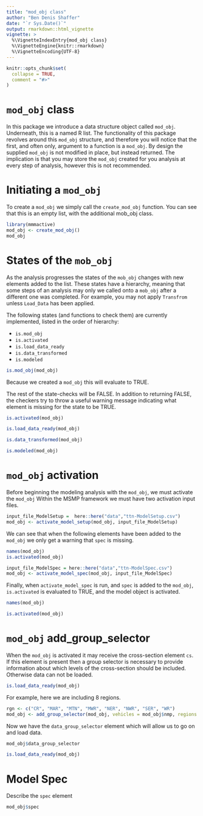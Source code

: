 ```yaml
---
title: "mod_obj class"
author: "Ben Denis Shaffer"
date: "`r Sys.Date()`"
output: rmarkdown::html_vignette
vignette: >
  %\VignetteIndexEntry{mod_obj class}
  %\VignetteEngine{knitr::rmarkdown}
  %\VignetteEncoding{UTF-8}
---
```


```r
knitr::opts_chunk$set(
  collapse = TRUE,
  comment = "#>"
)
```


# `mod_obj` class

In this package we introduce a data structure object called `mod_obj`. Underneath, this is a named R list. The functionality of this package revolves around this `mod_obj` structure, and therefore you will notice that the first, and often only, argument to a function is a `mod_obj`. By design the supplied `mod_obj` is not modified in place, but instead returned. The implication is that you may store the `mod_obj` created for you analysis at every step of analysis, however this is not recommended.


# Initiating a `mod_obj`

To create a `mod_obj` we simply call the `create_mod_obj` function. You can see that this is an empty list, with the additional mob_obj class.
```r
library(mmmactive)
mod_obj <- create_mod_obj()
mod_obj
```


# States of the `mob_obj`

As the analysis progresses the states of the `mob_obj` changes with new elements added to the list. These states have a hierarchy, meaning that some steps of an analysis may only we called onto a `mob_obj` after a different one was completed. For example, you may not apply `Transfrom` unless `Load_Data` has been applied.

The following states (and functions to check them) are currently implemented, listed in the order of hierarchy:

* `is.mod_obj`
* `is.activated`
* `is.load_data_ready`
* `is.data_transformed`
* `is.modeled`

```r
is.mod_obj(mod_obj)
```

Because we created a `mod_obj` this will evaluate to TRUE.

The rest of the state-checks will be FALSE. In addition to returning FALSE, the checkers try to throw a useful warning message indicating what element is missing for the state to be TRUE.

```r
is.activated(mod_obj)
```


```r
is.load_data_ready(mod_obj)
```

```r
is.data_transformed(mod_obj)
```

```r
is.modeled(mod_obj)
```


# `mod_obj` activation

Before beginning the modeling analysis with the `mod_obj`, we must activate the `mod_obj`
Within the MSMP framework we must have two activation input files. 


```r
input_file_ModelSetup =  here::here("data","ttn-ModelSetup.csv")
mod_obj <- activate_model_setup(mod_obj, input_file_ModelSetup)
```

We can see that when the following elements have been added to the `mod_obj` we only get a warning that `spec` is missing.

```r
names(mod_obj)
is.activated(mod_obj)
```


```r
input_file_ModelSpec = here::here("data","ttn-ModelSpec.csv")
mod_obj <- activate_model_spec(mod_obj, input_file_ModelSpec)
```

Finally, when `activate_model_spec` is run, and `spec` is added to the `mod_obj`, `is.activated` is evaluated to TRUE, and the model object is activated. 

```r
names(mod_obj)
```

```r
is.activated(mod_obj)
```


# `mod_obj` add_group_selector

When the `mod_obj` is activated it may receive the cross-section element `cs`. If this element is present then a group selector is necessary to provide information about which levels of the cross-section should be included. Otherwise data can not be loaded.

```r
is.load_data_ready(mod_obj)
```


For example, here we are including 8 regions.

```r
rgn <- c("CR", "MAR", "MTN", "MWR", "NER", "NWR", "SER", "WR")
mod_obj <- add_group_selector(mod_obj, vehicles = mod_obj$nmp, regions = rgn)
```

Now we have the `data_group_selector` element which will allow us to go on and load data.

```r
mod_obj$data_group_selector
```

```r
is.load_data_ready(mod_obj)
```

# Model Spec

Describe the `spec` element

```r
mod_obj$spec
```
